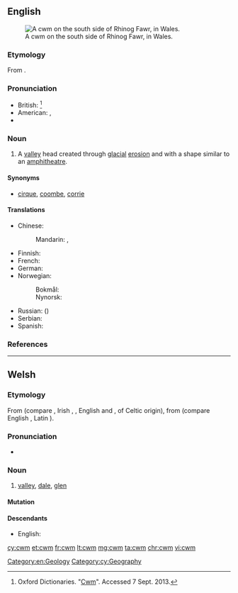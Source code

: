 ==English==
{{was wotd|2010|July|23}}
{{wikipedia}}
[[File:Cwm on the south side of Rhinog Fawr - geograph.org.uk - 42111.jpg|thumb|A cwm on the south side of Rhinog Fawr, in Wales.]]

===Etymology===
From {{etyl|cy|en}} {{term|cwm||[[valley]]|lang=cy}}.

===Pronunciation===
* British: {{IPA|/kʊm/}}<ref>Oxford Dictionaries. "[http://oxforddictionaries.com/definition/english/cwm Cwm]". Accessed 7 Sept. 2013.</ref>
* American: {{enPR|ko͞om}}, {{IPA|/kuːm/}}
* {{rhymes|uːm}}

===Noun===
{{en-noun}}

# A [[valley]] head created through [[glacial]] [[erosion]] and with a shape similar to an [[amphitheatre]].

====Synonyms====
* {{sense|valley}} [[cirque]], [[coombe]], [[corrie]]

====Translations====
{{trans-top|valley head created through glacial erosion}}
* Chinese:
*: Mandarin: {{t|cmn|山側凹地|sc=Hani}}, {{t|cmn|山侧凹地|tr=shāncè āodì|sc=Hani}}
* Finnish: {{t+|fi|onsilo}}
* French: {{t+|fr|cirque}}
* German: {{t+|de|Kar|n}}
* Norwegian:
*: Bokmål: {{t+|no|botn|m}}
*: Nynorsk: {{t|nn|botn|m}}
{{trans-mid}}
* Russian: ({{t+|ru|ледниковый}}) {{t+|ru|цирк|m}}
* Serbian: {{t|sh|krnica|f}}
* Spanish: {{t|es|circo}}
{{trans-bottom}}

===References===
<references/>

[[Category:en:Geology]]

----

==Welsh==

===Etymology===
From {{etyl|cel-pro|cy}} {{term/t|cel-pro|*kumbā}} (compare {{etyl|br|-}} {{term|komm||trough|lang=br}}, Irish {{term|com|lang=ga}}, {{term|coim||chest cavity|lang=ga}}, English {{term|coombe|lang=en}} and {{etyl|fr|-}} {{term|combe|lang=fr}}, of Celtic origin), from {{etyl|ine-pro|cy}} {{term/t|ine-pro|*kumb-}} (compare English {{term|hump|lang=en}}, Latin {{term|incumbere||to lie down|lang=la}}).

===Pronunciation===
* {{IPA|[kʊm]|lang=cy}}

===Noun===
{{cy-noun|m|cymau|pl2=cymoedd}}

# [[valley]], [[dale]], [[glen]]

====Mutation====
{{cy-mut-c|wm}}

====Descendants====
* English: {{l|en|cwm}}

[[Category:cy:Geography]]

[[cy:cwm]]
[[et:cwm]]
[[fr:cwm]]
[[lt:cwm]]
[[mg:cwm]]
[[ta:cwm]]
[[chr:cwm]]
[[vi:cwm]]